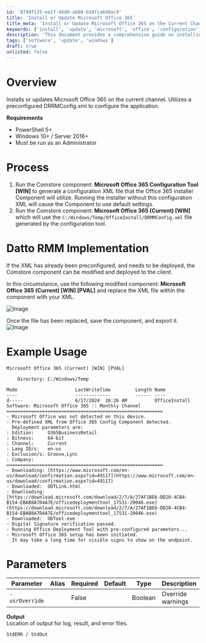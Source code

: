 ```yaml
---
id: '079df125-ee1f-46d0-a660-b16fca648ac9'
title: 'Install or Update Microsoft Office 365'
title_meta: 'Install or Update Microsoft Office 365 on the Current Channel'
keywords: ['install', 'update', 'microsoft', 'office', 'configuration', 'xml', 'drrm', 'deployment']
description: 'This document provides a comprehensive guide on installing or updating Microsoft Office 365 using a preconfigured DRRMConfig.xml file. It outlines the requirements, process, and implementation steps necessary to ensure a successful installation on Windows environments.'
tags: ['software', 'update', 'windows']
draft: true
unlisted: false
---
```

# Overview

Installs or updates Microsoft Office 365 on the current channel. Utilizes a preconfigured DRRMConfig.xml to configure the application.

**Requirements**
- PowerShell 5+
- Windows 10+ / Server 2016+
- Must be run as an Administrator

# Process

1. Run the Comstore component: **Microsoft Office 365 Configuration Tool [WIN]** to generate a configuration XML file that the Office 365 installer Component will utilize. Running the installer without this configuration XML will cause the Component to use default settings.
2. Run the Comstore component: **Microsoft Office 365 (Current) [WIN]** which will use the `C:/Windows/Temp/OfficeInstall/DRMMConfig.xml` file generated by the configuration tool.

# Datto RMM Implementation

If the XML has already been preconfigured, and needs to be deployed, the Comstore component can be modified and deployed to the client.

In this circumstance, use the following modified component: **Microsoft Office 365 (Current) [WIN] [PVAL]** and replace the XML file within the component with your XML.

![Image](../../static/img/SWM---Software-Install---Component---Microsoft-Office-365/image_1.png)

Once the file has been replaced, save the component, and export it.  
![Image](../../static/img/SWM---Software-Install---Component---Microsoft-Office-365/image_2.png)

# Example Usage

```
Microsoft Office 365 (Current) [WIN] [PVAL]

    Directory: C:/Windows/Temp

Mode                     LastWriteTime         Length Name
----                     -------------         ------ ----
d-----                   6/17/2024  10:26 AM          OfficeInstall
Software: Microsoft Office 365 :: Monthly Channel
=========================================================
- Microsoft Office was not detected on this device.
- Pre-defined XML from Office 365 Config Component detected.
  Deployment parameters are:
: Edition:     O365BusinessRetail
: Bitness:     64-bit
: Channel:     Current
: Lang ID/s:   en-us
: Exclusion/s: Groove,Lync
: Company:     
=========================================================
- Downloading: [https://www.microsoft.com/en-us/download/confirmation.aspx?id=49117](https://www.microsoft.com/en-us/download/confirmation.aspx?id=49117)
- Downloaded:  ODTLink.html
- Downloading: [https://download.microsoft.com/download/2/7/A/27AF1BE6-DD20-4CB4-B154-EBAB8A7D4A7E/officedeploymenttool_17531-20046.exe](https://download.microsoft.com/download/2/7/A/27AF1BE6-DD20-4CB4-B154-EBAB8A7D4A7E/officedeploymenttool_17531-20046.exe)
- Downloaded:  ODTool.exe
- Digital Signature verification passed.
- Running Office Deployment Tool with pre-configured parameters...
- Microsoft Office 365 setup has been initiated.
  It may take a long time for visible signs to show on the endpoint.
```

# Parameters

| **Parameter**       | **Alias** | **Required** | **Default** | **Type**  | **Description**        |
|---------------------|-----------|--------------|-------------|-----------|-------------------------|
| `-usrOverride`      |           | False        |             | Boolean   | Override warnings       |

**Output**  
Location of output for log, result, and error files.

```
StdERR / StdOut
```













